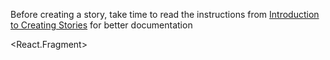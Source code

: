 
Before creating a story, take time to read the instructions from [Introduction to Creating Stories](/story/introduction-to-creating-stories--page) for better documentation

<React.Fragment>
  <div style={{ padding: '20px' }}>
    <div style={{ borderBottom: '1px solid #ccc', marginBottom: '20px' }}>
      <div style={{marginBottom: '10px'}}><Title /></div>
      <div style={{marginBottom: '10px', color: 'orange', fontSize: '13px'}}><i>NOTE: Create a summary of the component as a short description, some context as to why the component was created, as well as its figma link</i></div>
      <Description />
    </div>
    <div>
      <h2 style={{ borderBottom: '1px solid #ccc'}}>Primary Component</h2>
      <Primary />
      <div style={{ marginBottom: '20px' }}>
        <ArgsTable story={PRIMARY_STORY} />
      </div>
      <h2 style={{ borderBottom: '1px solid #ccc'}}></h2>
      <Stories />
    </div>
  </div>
</React.Fragment>
